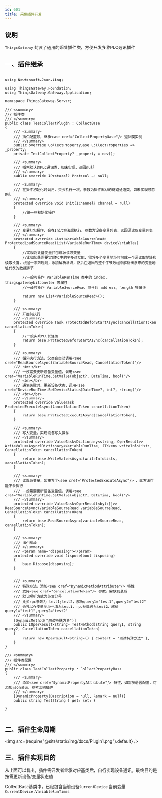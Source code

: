 ```yaml
---
id: 601
title: 采集插件开发
---
```



## 说明

 ``ThingsGateway`` 封装了通用的采集插件类，方便开发多种PLC通讯插件

## 一、插件继承

```

using Newtonsoft.Json.Linq;

using ThingsGateway.Foundation;
using ThingsGateway.Gateway.Application;

namespace ThingsGateway.Server;

/// <summary>
/// 插件类
/// </summary>
public class TestCollectPlugin : CollectBase
{
    /// <summary>
    /// 插件配置项，继承<see cref="CollectPropertyBase"/> 返回类实例
    /// </summary>
    public override CollectPropertyBase CollectProperties => _property;
    private TestCollectProperty? _property = new();

    /// <summary>
    /// 插件默认的PLC通讯类，如未实现，返回null
    /// </summary>
    public override IProtocol? Protocol => null;

    /// <summary>
    /// 在插件初始化时调用，只会执行一次，参数为插件默认的链路通道类，如未实现可忽略l
    /// </summary>
    protected override void Init(IChannel? channel = null)
    {
        //做一些初始化操作
    }

    /// <summary>
    /// 变量打包操作，会在Init方法后执行，参数为设备变量列表，返回源读取变量列表
    /// </summary>
    protected override List<VariableSourceRead> ProtectedLoadSourceRead(List<VariableRunTime> deviceVariables)
    {
        //实现将设备变量打包成源读取变量
        //比如如果需要实现MC中的字多读功能，需将多个变量地址打包成一个源读取地址和读取长度，根据一系列规则，添加解析标识，然后在返回的整个字节数组中解析出原来的变量地址代表的数据字节

        //一般可操作 VariableRunTime 类中的 index, thingsgatewaybitconvter 等属性
        //一般可操作 VariableSourceRead 类中的 address, length 等属性

        return new List<VariableSourceRead>();
    }

    /// <summary>
    /// 开始前执行
    /// </summary>
    protected override Task ProtectedBeforStartAsync(CancellationToken cancellationToken)
    {
        //一般实现PLC长连接
        return base.ProtectedBeforStartAsync(cancellationToken);
    }

    /// <summary>
    /// 循环执行方法，父类会自动调用<see cref="ReadSourceAsync(VariableSourceRead, CancellationToken)"/>
    /// <br></br>
    /// 一般需要更新设备变量值，调用<see cref="VariableRunTime.SetValue(object?, DateTime, bool)"/>
    /// <br></br>
    /// 通讯失败时，更新设备状态，调用<see cref="DeviceRunTime.SetDeviceStatus(DateTime?, int?, string)"/>
    /// <br></br>
    /// </summary>
    protected override ValueTask ProtectedExecuteAsync(CancellationToken cancellationToken)
    {
        return base.ProtectedExecuteAsync(cancellationToken);
    }

    /// <summary>
    /// 写入变量，实现设备写入操作
    /// </summary>
    protected override ValueTask<Dictionary<string, OperResult>> WriteValuesAsync(Dictionary<VariableRunTime, JToken> writeInfoLists, CancellationToken cancellationToken)
    {
        return base.WriteValuesAsync(writeInfoLists, cancellationToken);
    }

    /// <summary>
    /// 读取源变量，如重写了<see cref="ProtectedExecuteAsync"/> ，此方法可能不会执行
    /// 一般需要更新设备变量值，调用<see cref="VariableRunTime.SetValue(object?, DateTime, bool)"/>
    /// </summary>
    protected override ValueTask<OperResult<byte[]>> ReadSourceAsync(VariableSourceRead variableSourceRead, CancellationToken cancellationToken)
    {
        return base.ReadSourceAsync(variableSourceRead, cancellationToken);
    }

    /// <summary>
    /// 插件释放
    /// </summary>
    /// <param name="disposing"></param>
    protected override void Dispose(bool disposing)
    {
        base.Dispose(disposing);
    }


    /// <summary>
    /// 特殊方法，添加<see cref="DynamicMethodAttribute"/> 特性
    /// 支持<see cref="CancellationToken"/> 参数，需放到最后
    /// 默认解析方式为英文分号
    /// 比如rpc参数为 test1;test2，解析query1="test1",query2="test2"
    /// 也可以在变量地址中填入test1，rpc参数传入test2，解析query1="test1",query2="test2"
    /// </summary>
    [DynamicMethod("测试特殊方法")]
    public IOperResult<string> TestMethod(string query1, string query2, CancellationToken cancellationToken)
    {
        return new OperResult<string>() { Content = "测试特殊方法" };
    }
}

/// <summary>
/// 插件类配置
/// </summary>
public class TestCollectProperty : CollectPropertyBase
{
    /// <summary>
    /// 添加<see cref="DynamicPropertyAttribute"/> 特性，如需多语言配置，可添加json资源，参考其他插件
    /// </summary>
    [DynamicProperty(Description = null, Remark = null)]
    public string TestString { get; set; }

}


```

## 二、插件生命周期


<img src={require("@site/static/img/docs/Plugin1.png").default} />


## 三、插件实现目的

从上面可以看出，插件需开发者继承对应基类后，自行实现设备通讯，最终目的是按需更新设备/变量状态值

CollectBase基类中，已经包含当前设备``CurrentDevice``,当前变量``CurrentDevice.VariableRunTimes``